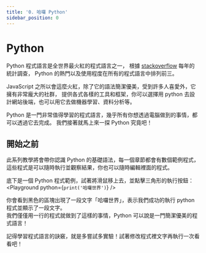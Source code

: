 ```yaml
---
title: '0. 哈囉 Python'
sidebar_position: 0
---
```


# Python
Python 程式語言是全世界最火紅的程式語言之一，
根據 [stackoverflow](https://insights.stackoverflow.com/survey/2021) 每年的統計調查，
Python 的熱門以及使用程度在所有的程式語言中排列前三。

JavaScript 之所以會這麼火紅，除了它的語法簡潔優美，受到許多人喜愛外，它擁有非常龐大的社群，
提供各式各樣的工具和框架，你可以選擇用 python 去設計網站後端，也可以用它去做機器學習、資料分析等。

Python 是一門非常值得學習的程式語言，幾乎所有你想透過電腦做到的事情，都可以透過它去完成。
我們接著就馬上來一探 Python 究竟吧！

## 開始之前
此系列教學將會帶你認識 Python 的基礎語法，每一個章節都會有數個範例程式，
這些程式是可以隨時執行並觀察結果，你也可以隨時編輯裡面的程式。

底下是一個 Python 程式範例，試著將滑鼠移上去，並點擊三角形的執行按鈕：
<Playground python={`print('哈囉世界')`} />

你會看到黑色的區塊出現了一段文字「哈囉世界」，表示我們成功的執行 python 程式並顯示了一段文字。<br/>
我們僅僅用一行的程式就做到了這樣的事情，Python 可以說是一門簡潔優美的程式語言！

記得學習程式語言的訣竅，就是多嘗試多實驗！試著修改程式裡文字再執行一次看看吧！
